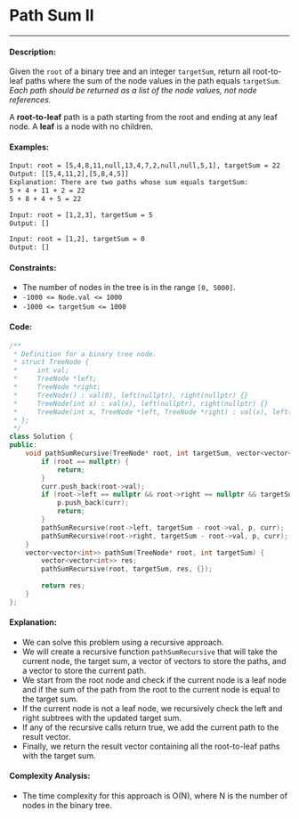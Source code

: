 
# Path Sum II

-----

#### Description: 

Given the ```root``` of a binary tree and an integer ```targetSum```, return all root-to-leaf paths where the sum of the node values in the path equals ```targetSum```. _Each path should be returned as a list of the node values, not node references._

A **root-to-leaf** path is a path starting from the root and ending at any leaf node. A **leaf** is a node with no children.

#### Examples:

```txt
Input: root = [5,4,8,11,null,13,4,7,2,null,null,5,1], targetSum = 22
Output: [[5,4,11,2],[5,8,4,5]]
Explanation: There are two paths whose sum equals targetSum:
5 + 4 + 11 + 2 = 22
5 + 8 + 4 + 5 = 22
```

```txt
Input: root = [1,2,3], targetSum = 5
Output: []
```

```txt
Input: root = [1,2], targetSum = 0
Output: []
```

#### Constraints: 

- The number of nodes in the tree is in the range ```[0, 5000]```.
- ```-1000 <= Node.val <= 1000```
- ```-1000 <= targetSum <= 1000```

#### Code: 

```cpp
/**
 * Definition for a binary tree node.
 * struct TreeNode {
 *     int val;
 *     TreeNode *left;
 *     TreeNode *right;
 *     TreeNode() : val(0), left(nullptr), right(nullptr) {}
 *     TreeNode(int x) : val(x), left(nullptr), right(nullptr) {}
 *     TreeNode(int x, TreeNode *left, TreeNode *right) : val(x), left(left), right(right) {}
 * };
 */
class Solution {
public:
    void pathSumRecursive(TreeNode* root, int targetSum, vector<vector<int>>& p, vector<int> curr) {
        if (root == nullptr) {
            return;
        } 
        curr.push_back(root->val);
        if (root->left == nullptr && root->right == nullptr && targetSum - root->val == 0) {
            p.push_back(curr);
            return;
        }
        pathSumRecursive(root->left, targetSum - root->val, p, curr);
        pathSumRecursive(root->right, targetSum - root->val, p, curr);
    }
    vector<vector<int>> pathSum(TreeNode* root, int targetSum) {
        vector<vector<int>> res;
        pathSumRecursive(root, targetSum, res, {});
        
        return res;
    }
};
```

#### Explanation:

- We can solve this problem using a recursive approach. 
- We will create a recursive function ```pathSumRecursive``` that will take the current node, the target sum, a vector of vectors to store the paths, and a vector to store the current path.
- We start from the root node and check if the current node is a leaf node and if the sum of the path from the root to the current node is equal to the target sum.
- If the current node is not a leaf node, we recursively check the left and right subtrees with the updated target sum.
- If any of the recursive calls return true, we add the current path to the result vector.
- Finally, we return the result vector containing all the root-to-leaf paths with the target sum.

#### Complexity Analysis:

- The time complexity for this approach is O(N), where N is the number of nodes in the binary tree.